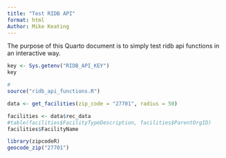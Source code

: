 ```yaml
---
title: "Test RIDB API"
format: html
Author: Mike Keating
---
```


The purpose of this Quarto document is to simply test ridb api functions in an interactive way.

```r
key <- Sys.getenv("RIDB_API_KEY")
key
```

```r
# 
source("ridb_api_functions.R")

data <- get_facilities(zip_code = "27701", radius = 50)
```

```r
facilities <- data$rec_data
#table(facilities$FacilityTypeDescription, facilities$ParentOrgID)
facilities$FacilityName
```

```r
library(zipcodeR)
geocode_zip("27701")
```
